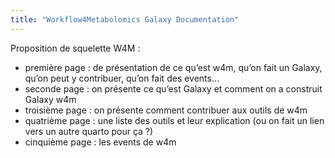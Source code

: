 ---
title: "Workflow4Metabolomics Galaxy Documentation"
---

Proposition de squelette W4M :

-   première page : de présentation de ce qu'est w4m, qu'on fait un Galaxy, qu'on peut y contribuer, qu'on fait des events...
-   seconde page : on présente ce qu'est Galaxy et comment on a construit Galaxy w4m
-   troisième page : on présente comment contribuer aux outils de w4m
-   quatrième page : une liste des outils et leur explication (ou on fait un lien vers un autre quarto pour ça ?)
-   cinquième page : les events de w4m
